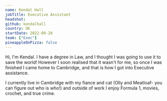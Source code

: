 ```yaml
---
name: Kendal Hall
jobTitle: Executive Assistant
headshot:
github: kendalhall
country: UK
startDate: 2022-09-28
team: ["Exec"]
pineappleOnPizza: false
---
```


Hi, I'm Kendal. I have a degree in Law, and I thought I was going to use it to save the world! However I soon realised that it wasn't for me, so once I was finished I came home to Cambridge, and that is how I got into Executive assistance.

I currently live in Cambridge with my fiance and cat (Olly and Meatloaf- you can figure out who is who!) and outside of work I enjoy Formula 1, movies, crochet, and true crime.
